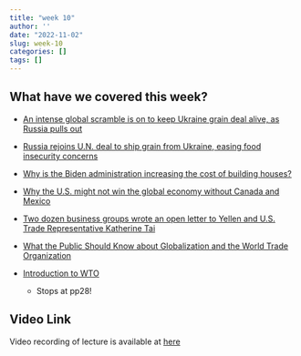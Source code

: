 ```yaml
---
title: "week 10"
author: ''
date: "2022-11-02"
slug: week-10
categories: []
tags: []
---
```

## What have we covered this week?

- [An intense global scramble is on to keep Ukraine grain deal alive, as Russia pulls out ](https://www.npr.org/2022/10/31/1132820362/russia-ukraine-grain-deal-turkey)

- [Russia rejoins U.N. deal to ship grain from Ukraine, easing food insecurity concerns](https://www.npr.org/2022/11/02/1133486064/russia-returns-un-backed-grain-deal-ukraine)

- [Why is the Biden administration increasing the cost of building houses?](https://www.npr.org/sections/money/2021/12/07/1061329725/why-is-the-biden-administration-increasing-the-cost-of-building-houses?utm_source=npr_newsletter&utm_medium=email&utm_content=20221007&utm_term=7347587&utm_campaign=money&utm_id=9667930&orgid=554&utm_att1=)

- [Why the U.S. might not win the global economy without Canada and Mexico](https://www.npr.org/sections/money/2022/10/11/1127505616/why-the-u-s-might-not-win-the-global-economy-without-canada-and-mexico)

- [Two dozen business groups wrote an open letter to Yellen and U.S. Trade Representative Katherine Tai](https://www.uschina.org/advocacy/regulatory-comments-on-china/industry-letter-us-china-trade-and-commercial-relations?utm_source=npr_newsletter&utm_medium=email&utm_content=20211206&utm_term=6068773&utm_campaign=money&utm_id=8338826&orgid=&utm_att1=money)

- [What the Public Should Know about Globalization and the World Trade Organization](/pdf/GloabalizationWTO4Public.pdf)

- [Introduction to WTO](/pdf/intro_to_WTO.pdf)
  - Stops at pp28!

## Video Link

Video recording of lecture is available at [here](https://ksu.zoom.us/rec/play/_QTUQz_RW1gym0Wi7SMAlenmJuZ7e7oJbmwWB-Ltk0LNbkQAqn9HxrowtRe9Bws5SPvEiq6zb-aikfzj.w52z-Y9KyQ9vZqxx?continueMode=true&_x_zm_rtaid=Q6lmJll_Qi-Fz9ZwFnkuJg.1668054002826.466aca8646f579ec0c4d04cd84a17ebb&_x_zm_rhtaid=679)